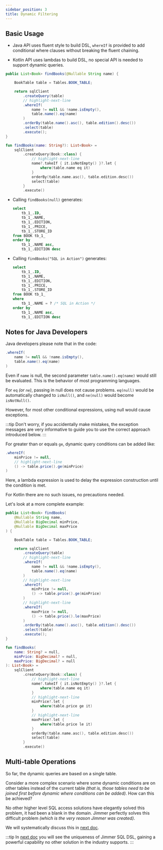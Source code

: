 ```yaml
---
sidebar_position: 3
title: Dynamic Filtering
---
```



## Basic Usage

-   Java API uses fluent style to build DSL, `whereIf` is provided to add conditional where clauses without breaking the fluent chaining.

-   Kotlin API uses lambdas to build DSL, no special API is needed to support dynamic queries.

<Tabs groupId="language">
<TabItem value="java" label="Java">

```java
public List<Book> findBooks(@Nullable String name) {

    BookTable table = Tables.BOOK_TABLE;

    return sqlClient
        .createQuery(table)
        // highlight-next-line
        .whereIf(
            name != null && !name.isEmpty(),
            table.name().eq(name)
        )
        .orderBy(table.name().asc(), table.edition().desc())
        .select(table)
        .execute();
}
```

</TabItem>
<TabItem value="kotlin" label="Kotlin">

```kotlin
fun findBooks(name: String?): List<Book> =
    sqlClient
        .createQuery(Book::class) {
            // highlight-next-line
            name?.takeIf { it.isNotEmpty() }?.let {
                where(table.name eq it)
            }
            orderBy(table.name.asc(), table.edition.desc())
            select(table)
        }
        .execute()
```

</TabItem>
</Tabs>

-   Calling `findBooks(null)` generates:

    ```sql
    select
        tb_1_.ID,
        tb_1_.NAME,
        tb_1_.EDITION,
        tb_1_.PRICE,
        tb_1_.STORE_ID
    from BOOK tb_1_
    order by
        tb_1_.NAME asc,
        tb_1_.EDITION desc
    ```

-   Calling `findBooks("SQL in Action")` generates:

    ```sql
    select
        tb_1_.ID,
        tb_1_.NAME,
        tb_1_.EDITION,
        tb_1_.PRICE,
        tb_1_.STORE_ID
    from BOOK tb_1_
    where
        tb_1_.NAME = ? /* SQL in Action */
    order by
        tb_1_.NAME asc,
        tb_1_.EDITION desc
    ```

## Notes for Java Developers

Java developers please note that in the code:

```java
.whereIf(
    name != null && !name.isEmpty(),
    table.name().eq(name) 
)
```

Even if `name` is null, the second parameter `table.name().eq(name)` would still be evaluated. This is the behavior of most programming languages.

For `eq` *(or `ne`)*, passing in null does not cause problems. `eq(null)` would be automatically changed to `isNull()`, and `ne(null)` would become `isNotNull()`.

However, for most other conditional expressions, using null would cause exceptions.

:::tip
Don't worry, if you accidentally make mistakes, the exception messages are very informative to guide you to use the correct approach introduced below.
:::

For greater than or equals `ge`, dynamic query conditions can be added like:

```java 
.whereIf(
    minPrice != null, 
    // highlight-next-line
    () -> table.price().ge(minPrice)
)
```

Here, a lambda expression is used to delay the expression construction until the condition is met.

For Kotlin there are no such issues, no precautions needed.

Let's look at a more complete example:

<Tabs groupId="language">
<TabItem value="java" label="Java">

```java
public List<Book> findBooks(
    @Nullable String name,
    @Nullable BigDecimal minPrice,
    @Nullable BigDecimal maxPrice
) {

    BookTable table = Tables.BOOK_TABLE;

    return sqlClient
        .createQuery(table)
        // highlight-next-line
        .whereIf(
            name != null && !name.isEmpty(),
            table.name().eq(name)
        )
        // highlight-next-line
        .whereIf(
            minPrice != null,
            () -> table.price().ge(minPrice)
        )
        // highlight-next-line
        .whereIf(
            maxPrice != null,
            () -> table.price().le(maxPrice)
        )
        .orderBy(table.name().asc(), table.edition().desc())
        .select(table)
        .execute();
} 
```

</TabItem>
<TabItem value="kotlin" label="Kotlin">

```kotlin
fun findBooks(
    name: String? = null,
    minPrice: BigDecimal? = null,
    maxPrice: BigDecimal? = null
): List<Book> =
    sqlClient
        .createQuery(Book::class) {
            // highlight-next-line
            name?.takeIf { it.isNotEmpty() }?.let {
                where(table.name eq it)
            }
            // highlight-next-line
            minPrice?.let {
                where(table.price ge it)
            }
            // highlight-next-line
            maxPrice?.let {
                where(table.price le it)
            }
            orderBy(table.name.asc(), table.edition.desc())
            select(table)
        }
        .execute()
```

</TabItem>
</Tabs>

## Multi-table Operations  

So far, the dynamic queries are based on a single table.

Consider a more complex scenario where some dynamic conditions are on other tables instead of the current table *(that is, those tables need to be joined first before dynamic where conditions can be added)*. How can this be achieved?

No other higher level SQL access solutions have elegantly solved this problem, it had been a blank in the domain. Jimmer perfectly solves this difficult problem *(which is the very reason Jimmer was created)*.

We will systematically discuss this in [next doc](./dynamic-join/). 

:::tip
In [next doc](./dynamic-join/) you will see the uniqueness of Jimmer SQL DSL, gaining a powerful capability no other solution in the industry supports.
:::
